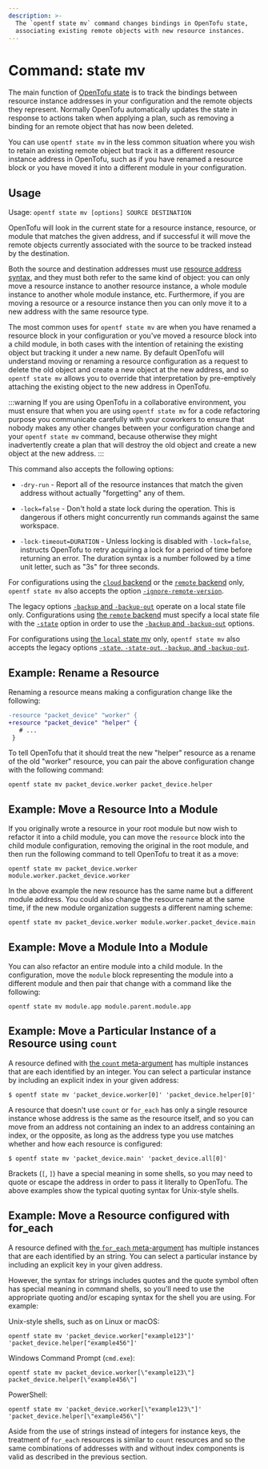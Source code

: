 ```yaml
---
description: >-
  The `opentf state mv` command changes bindings in OpenTofu state,
  associating existing remote objects with new resource instances.
---
```


# Command: state mv

The main function of [OpenTofu state](/docs/language/state) is
to track the bindings between resource instance addresses in your configuration
and the remote objects they represent. Normally OpenTofu automatically
updates the state in response to actions taken when applying a plan, such as
removing a binding for an remote object that has now been deleted.

You can use `opentf state mv` in the less common situation where you wish
to retain an existing remote object but track it as a different resource
instance address in OpenTofu, such as if you have renamed a resource block
or you have moved it into a different module in your configuration.

## Usage

Usage: `opentf state mv [options] SOURCE DESTINATION`

OpenTofu will look in the current state for a resource instance, resource,
or module that matches the given address, and if successful it will move the
remote objects currently associated with the source to be tracked instead
by the destination.

Both the source and destination addresses must use
[resource address syntax](/docs/cli/state/resource-addressing), and
they must both refer to the same kind of object: you can only move a resource
instance to another resource instance, a whole module instance to another
whole module instance, etc. Furthermore, if you are moving a resource or
a resource instance then you can only move it to a new address with the
same resource type.

The most common uses for `opentf state mv` are when you have renamed a
resource block in your configuration or you've moved a resource block into
a child module, in both cases with the intention of retaining the existing
object but tracking it under a new name. By default OpenTofu will understand
moving or renaming a resource configuration as a request to delete the old
object and create a new object at the new address, and so `opentf state mv`
allows you to override that interpretation by pre-emptively attaching the
existing object to the new address in OpenTofu.

:::warning
If you are using OpenTofu in a collaborative environment, you
must ensure that when you are using `opentf state mv` for a code refactoring
purpose you communicate carefully with your coworkers to ensure that nobody
makes any other changes between your configuration change and your
`opentf state mv` command, because otherwise they might inadvertently create
a plan that will destroy the old object and create a new object at the new
address.
:::

This command also accepts the following options:

- `-dry-run` - Report all of the resource instances that match the given
  address without actually "forgetting" any of them.

- `-lock=false` - Don't hold a state lock during the operation. This is
  dangerous if others might concurrently run commands against the same
  workspace.

- `-lock-timeout=DURATION` - Unless locking is disabled with `-lock=false`,
  instructs OpenTofu to retry acquiring a lock for a period of time before
  returning an error. The duration syntax is a number followed by a time
  unit letter, such as "3s" for three seconds.

For configurations using the [`cloud` backend](/docs/cli/cloud) or the [`remote` backend](/docs/language/settings/backends/remote)
only, `opentf state mv`
also accepts the option
[`-ignore-remote-version`](/docs/cli/cloud/command-line-arguments#ignore-remote-version).

The legacy options [`-backup` and `-backup-out`](/docs/language/settings/backends/local#command-line-arguments)
operate on a local state file only. Configurations using
[the `remote` backend](/docs/language/settings/backends/remote)
must specify a local state file with the [`-state`](/docs/language/settings/backends/local#command-line-arguments)
option in order to use the [`-backup` and `-backup-out`](/docs/language/settings/backends/local#command-line-arguments)
options.

For configurations using
[the `local` state mv](/docs/language/settings/backends/local) only,
`opentf state mv` also accepts the legacy options
[`-state`, `-state-out`, `-backup`, and `-backup-out`](/docs/language/settings/backends/local#command-line-arguments).

## Example: Rename a Resource

Renaming a resource means making a configuration change like the following:

```diff
-resource "packet_device" "worker" {
+resource "packet_device" "helper" {
   # ...
 }
```

To tell OpenTofu that it should treat the new "helper" resource as a rename
of the old "worker" resource, you can pair the above configuration change
with the following command:

```shell
opentf state mv packet_device.worker packet_device.helper
```

## Example: Move a Resource Into a Module

If you originally wrote a resource in your root module but now wish to refactor
it into a child module, you can move the `resource` block into the child
module configuration, removing the original in the root module, and then
run the following command to tell OpenTofu to treat it as a move:

```shell
opentf state mv packet_device.worker module.worker.packet_device.worker
```

In the above example the new resource has the same name but a different module
address. You could also change the resource name at the same time, if the new
module organization suggests a different naming scheme:

```shell
opentf state mv packet_device.worker module.worker.packet_device.main
```

## Example: Move a Module Into a Module

You can also refactor an entire module into a child module. In the
configuration, move the `module` block representing the module into a different
module and then pair that change with a command like the following:

```shell
opentf state mv module.app module.parent.module.app
```

## Example: Move a Particular Instance of a Resource using `count`

A resource defined with [the `count` meta-argument](/docs/language/meta-arguments/count)
has multiple instances that are each identified by an integer. You can
select a particular instance by including an explicit index in your given
address:

```shell
$ opentf state mv 'packet_device.worker[0]' 'packet_device.helper[0]'
```

A resource that doesn't use `count` or `for_each` has only a single resource
instance whose address is the same as the resource itself, and so you can
move from an address not containing an index to an address containing an index,
or the opposite, as long as the address type you use matches whether and how
each resource is configured:

```shell
$ opentf state mv 'packet_device.main' 'packet_device.all[0]'
```

Brackets (`[`, `]`) have a special meaning in some shells, so you may need to
quote or escape the address in order to pass it literally to OpenTofu.
The above examples show the typical quoting syntax for Unix-style shells.

## Example: Move a Resource configured with for_each

A resource defined with [the `for_each` meta-argument](/docs/language/meta-arguments/for_each)
has multiple instances that are each identified by an string. You can
select a particular instance by including an explicit key in your given
address.

However, the syntax for strings includes quotes and the quote symbol often
has special meaning in command shells, so you'll need to use the appropriate
quoting and/or escaping syntax for the shell you are using. For example:

Unix-style shells, such as on Linux or macOS:

```shell
opentf state mv 'packet_device.worker["example123"]' 'packet_device.helper["example456"]'
```

Windows Command Prompt (`cmd.exe`):

```shell
opentf state mv packet_device.worker[\"example123\"] packet_device.helper[\"example456\"]
```

PowerShell:

```shell
opentf state mv 'packet_device.worker[\"example123\"]' 'packet_device.helper[\"example456\"]'
```

Aside from the use of strings instead of integers for instance keys, the
treatment of `for_each` resources is similar to `count` resources and so
the same combinations of addresses with and without index components is
valid as described in the previous section.
